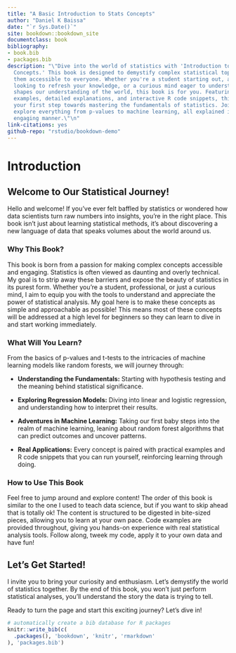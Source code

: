 ```yaml
--- 
title: "A Basic Introduction to Stats Concepts"
author: "Daniel K Baissa"
date: "`r Sys.Date()`"
site: bookdown::bookdown_site
documentclass: book
bibliography:
- book.bib
- packages.bib
description: "\"Dive into the world of statistics with 'Introduction to Basic Stats
  Concepts.' This book is designed to demystify complex statistical topics and make
  them accessible to everyone. Whether you're a student starting out, a professional
  looking to refresh your knowledge, or a curious mind eager to understand how data
  shapes our understanding of the world, this book is for you. Featuring practical
  examples, detailed explanations, and interactive R code snippets, this guide is
  your first step towards mastering the fundamentals of statistics. Join us as we
  explore everything from p-values to machine learning, all explained in a clear and
  engaging manner.\"\n"
link-citations: yes
github-repo: "rstudio/bookdown-demo"
---
```



# Introduction

## Welcome to Our Statistical Journey!

Hello and welcome! If you've ever felt baffled by statistics or wondered how data scientists turn raw numbers into insights, you're in the right place. This book isn't just about learning statistical methods, it's about discovering a new language of data that speaks volumes about the world around us. 

### Why This Book?

This book is born from a passion for making complex concepts accessible and engaging. Statistics is often viewed as daunting and overly technical. My goal is to strip away these barriers and expose the beauty of statistics in its purest form. Whether you're a student, professional, or just a curious mind, I aim to equip you with the tools to understand and appreciate the power of statistical analysis. My goal here is to make these concepts as simple and approachable as possible! This means most of these concepts will be addressed at a high level for beginners so they can learn to dive in and start working immediately. 

### What Will You Learn?

From the basics of p-values and t-tests to the intricacies of machine learning models like random forests, we will journey through:

- **Understanding the Fundamentals:** Starting with hypothesis testing and the meaning behind statistical significance.

- **Exploring Regression Models:** Diving into linear and logistic regression, and understanding how to interpret their results.

- **Adventures in Machine Learning:** Taking our first baby steps into the realm of machine learning, leaning about random forest algorithms that can predict outcomes and uncover patterns.

- **Real Applications:** Every concept is paired with practical examples and R code snippets that you can run yourself, reinforcing learning through doing.

### How to Use This Book

Feel free to jump around and explore content! The order of this book is similar to the one I used to teach data science, but if you want to skip ahead that is totally ok!  The content is structured to be digested in bite-sized pieces, allowing you to learn at your own pace. Code examples are provided throughout, giving you hands-on experience with real statistical analysis tools. Follow along, tweek my code, apply it to your own data and have fun!


## Let's Get Started!

I invite you to bring your curiosity and enthusiasm. Let’s demystify the world of statistics together. By the end of this book, you won't just perform statistical analyses, you'll understand the story the data is trying to tell.

Ready to turn the page and start this exciting journey? Let's dive in!


```r
# automatically create a bib database for R packages
knitr::write_bib(c(
  .packages(), 'bookdown', 'knitr', 'rmarkdown'
), 'packages.bib')
```
